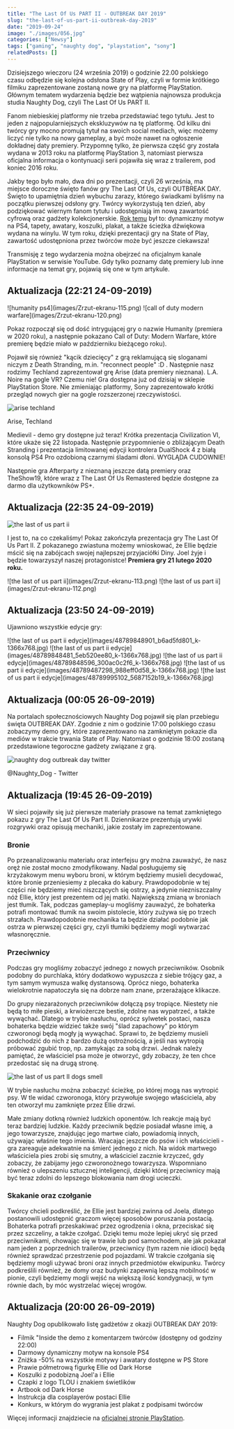 ```yaml
---
title: "The Last Of Us PART II - OUTBREAK DAY 2019"
slug: "the-last-of-us-part-ii-outbreak-day-2019"
date: "2019-09-24"
image: "./images/056.jpg"
categories: ["Newsy"]
tags: ["gaming", "naughty dog", "playstation", "sony"]
relatedPosts: []
---
```


Dzisiejszego wieczoru (24 września 2019) o godzinie 22.00 polskiego czasu odbędzie się kolejna odsłona State of Play, czyli w formie krótkiego filmiku zaprezentowane zostaną nowe gry na platformę PlayStation. Głównym tematem wydarzenia będzie bez wątpienia najnowsza produkcja studia Naughty Dog, czyli The Last Of Us PART II.

Fanom niebieskiej platformy nie trzeba przedstawiać tego tytułu. Jest to jeden z najpopularniejszych ekskluzywów na tę platformę. Od kilku dni twórcy gry mocno promują tytuł na swoich social mediach, więc możemy liczyć nie tylko na nowy gameplay, a być może nawet na ogłoszenie dokładnej daty premiery. Przypomnę tylko, że pierwsza część gry została wydana w 2013 roku na platformę PlayStation 3, natomiast pierwsza oficjalna informacja o kontynuacji serii pojawiła się wraz z trailerem, pod koniec 2016 roku.

Jakby tego było mało, dwa dni po prezentacji, czyli 26 września, ma miejsce doroczne święto fanów gry The Last Of Us, czyli OUTBREAK DAY. Święto to upamiętnia dzień wybuchu zarazy, którego świadkami byliśmy na początku pierwszej odsłony gry. Twórcy wykorzystują ten dzień, aby podziękować wiernym fanom tytułu i udostępniają im nową zawartość cyfrową oraz gadżety kolekcjonerskie. [Rok temu](/outbreak-day-2018) był to: dynamiczny motyw na PS4, tapety, awatary, koszulki, plakat, a także ścieżka dźwiękowa wydana na winylu. W tym roku, dzięki prezentacji gry na State of Play, zawartość udostępniona przez twórców może być jeszcze ciekawsza!

Transmisję z tego wydarzenia można obejrzeć na oficjalnym kanale PlayStation w serwisie YouTube. Gdy tylko poznamy datę premiery lub inne informacje na temat gry, pojawią się one w tym artykule.

<YouTube id='FekB7shVUC8' title='State of Play 24 września 2019'></YouTube>

## Aktualizacja (22:21 24-09-2019)

<Gallery>
![humanity ps4](images/Zrzut-ekranu-115.png)
![call of duty modern warfare](images/Zrzut-ekranu-120.png)
</Gallery>

Pokaz rozpoczął się od dość intrygującej gry o nazwie Humanity (premiera w 2020 roku), a następnie pokazano Call of Duty: Modern Warfare, które premierę będzie miało w październiku bieżącego roku).

Pojawił się również "kącik dziecięcy" z grą reklamującą się sloganami niczym z Death Stranding, m.in. "reconnect people" :D . Następnie nasz rodzimy Techland zaprezentował grę Arise (data premiery nieznana). L.A. Noire na gogle VR? Czemu nie! Gra dostępna już od dzisiaj w sklepie PlayStation Store. Nie zmieniając platformy, Sony zaprezentowało krótki przegląd nowych gier na gogle rozszerzonej rzeczywistości.

![arise techland](images/Zrzut-ekranu-123.png)

<ImageDescription>Arise, Techland</ImageDescription>

Medievil - demo gry dostępne już teraz! Krótka prezentacja Civilization VI, które ukaże się 22 listopada. Następnie przypomnienie o zbliżającym Death Stranding i prezentacja limitowanej edycji kontrolera DualShock 4 z białą konsolą PS4 Pro ozdobioną czarnymi śladami dłoni. WYGLĄDA CUDOWNIE!

<YouTube id='davszDemUns' title='death stranding ps4 special'></YouTube>

Następnie gra Afterparty z nieznaną jeszcze datą premiery oraz TheShow19, które wraz z The Last Of Us Remastered będzie dostępne za darmo dla użytkowników PS+.

## Aktualizacja (22:35 24-09-2019)

![the last of us part ii](images/Zrzut-ekranu-111.png)

I jest to, na co czekaliśmy! Pokaz zakończyła prezentacja gry The Last Of Us Part II. Z pokazanego zwiastuna możemy wnioskować, że Ellie będzie mścić się na zabójcach swojej najlepszej przyjaciółki Diny. Joel żyje i będzie towarzyszył naszej protagonistce! **Premiera gry 21 lutego 2020 roku.**

<Gallery>
![the last of us part ii](images/Zrzut-ekranu-113.png)
![the last of us part ii](images/Zrzut-ekranu-112.png)
</Gallery>

## Aktualizacja (23:50 24-09-2019)

Ujawniono wszystkie edycje gry:

<Gallery width='2'>
![the last of us part ii edycje](images/48789848901_b6ad5fd801_k-1366x768.jpg)
![the last of us part ii edycje](images/48789848481_5eb520ee80_k-1366x768.jpg)
![the last of us part ii edycje](images/48789848596_300ac0c2f6_k-1366x768.jpg)
![the last of us part ii edycje](images/48789487298_988eff0d58_k-1366x768.jpg)
![the last of us part ii edycje](images/48789995102_5687152b19_k-1366x768.jpg)
</Gallery>

## Aktualizacja (00:05 26-09-2019)

Na portalach społecznościowych Naughty Dog pojawił się plan przebiegu święta OUTBREAK DAY. Zgodnie z nim o godzinie 17:00 polskiego czasu zobaczymy demo gry, które zaprezentowano na zamkniętym pokazie dla mediów w trakcie trwania State of Play. Natomiast o godzinie 18:00 zostaną przedstawione tegoroczne gadżety związane z grą.

![naughty dog outbreak day twitter](images/twitter-outbreak-day.png)

<ImageDescription>@Naughty_Dog - Twitter</ImageDescription>

## Aktualizacja (19:45 26-09-2019)

W sieci pojawiły się już pierwsze materiały prasowe na temat zamkniętego pokazu z gry The Last Of Us Part II. Dziennikarze prezentują urywki rozgrywki oraz opisują mechaniki, jakie zostały im zaprezentowane.

### Bronie

Po przeanalizowaniu materiału oraz interfejsu gry można zauważyć, że nasz oręż nie został mocno zmodyfikowany. Nadal posługujemy się krzyżakowym menu wyboru broni, w którym będziemy musieli decydować, które bronie przeniesiemy z plecaka do kabury. Prawdopodobnie w tej części nie będziemy mieć niszczących się ostrzy, a jedynie niezniszczalny nóż Ellie, który jest prezentem od jej matki. Największą zmianą w broniach jest tłumik. Tak, podczas gameplay-u mogliśmy zauważyć, że bohaterka potrafi montować tłumik na swoim pistolecie, który zużywa się po trzech strzałach. Prawdopodobnie mechanika ta będzie działać podobnie jak ostrza w pierwszej części gry, czyli tłumiki będziemy mogli wytwarzać własnoręcznie.

### Przeciwnicy

Podczas gry mogliśmy zobaczyć jednego z nowych przeciwników. Osobnik podobny do purchlaka, który dodatkowo wypuszcza z siebie trójący gaz, a tym samym wymusza walkę dystansową. Oprócz niego, bohaterka wielokrotnie napatoczyła się na dobrze nam znane, przerażające klikacze.

Do grupy niezarażonych przeciwników dołączą psy tropiące. Niestety nie będą to miłe pieski, a krwiożercze bestie, zdolne nas wypatrzeć, a także wywąchać. Dlatego w trybie nasłuchu, oprócz sylwetek postaci, nasza bohaterka będzie widzieć także swój "ślad zapachowy" po którym czworonogi będą mogły ją wywąchać. Sprawi to, że będziemy musieli podchodzić do nich z bardzo dużą ostrożnością, a jeśli nas wytropią próbować zgubić trop, np. zamykając za sobą drzwi. Jednak należy pamiętać, że właściciel psa może je otworzyć, gdy zobaczy, że ten chce przedostać się na drugą stronę.

![the last of us part II dogs smell](images/Zrzut-ekranu-47-1366x768.png)

<ImageDescription>W trybie nasłuchu można zobaczyć ścieżkę, po której mogą nas wytropić psy. W tle widać czworonoga, który przywołuje swojego właściciela, aby ten otworzył mu zamknięte przez Ellie drzwi.</ImageDescription>

Małe zmiany dotkną również ludzkich oponentów. Ich reakcje mają być teraz bardziej ludzkie. Każdy przeciwnik będzie posiadał własne imię, a jego towarzysze, znajdując jego martwe ciało, powiadomią innych, używając właśnie tego imienia. Wracając jeszcze do psów i ich właścicieli - gra zareaguje adekwatnie na śmierć jednego z nich. Na widok martwego właściciela pies zrobi się smutny, a właściciel zacznie krzyczeć, gdy zobaczy, że zabijamy jego czworonożnego towarzysza. Wspomniano również o ulepszeniu sztucznej inteligencji, dzięki której przeciwnicy mają być teraz zdolni do lepszego blokowania nam drogi ucieczki.

### Skakanie oraz czołganie

Twórcy chcieli podkreślić, że Ellie jest bardziej zwinna od Joela, dlatego postanowili udostępnić graczom więcej sposobów poruszania postacią. Bohaterka potrafi przeskakiwać przez ogrodzenia i okna, przeciskać się przez szczeliny, a także czołgać. Dzięki temu może lepiej ukryć się przed przeciwnikami, chowając się w trawie lub pod samochodem, ale jak pokazał nam jeden z poprzednich trailerów, przeciwnicy (tym razem nie idioci) będą również sprawdzać przestrzenie pod pojazdami. W trakcie czołgania się będziemy mogli używać broni oraz innych przedmiotów ekwipunku. Twórcy podkreślili również, że domy oraz budynki zapewnią lepszą mobilność w pionie, czyli będziemy mogli wejść na większą ilość kondygnacji, w tym równie dach, by móc wystrzelać więcej wrogów.

<YouTube id='izzgMYxvVEE' title='the last of us part ii'></YouTube>

<YouTube id='XveVREWpQw8' title='the last of us part ii'></YouTube>

## Aktualizacja (20:00 26-09-2019)

Naughty Dog opublikowało listę gadżetów z okazji OUTBREAK DAY 2019:

- Filmik "Inside the demo z komentarzem twórców (dostępny od godziny 22:00)
- Darmowy dynamiczny motyw na konsole PS4
- Zniżka -50% na wszystkie motywy i awatary dostępne w PS Store
- Prawie półmetrową figurkę Ellie od Dark Horse
- Koszulki z podobizną Joel'a i Ellie
- Czapki z logo TLOU i znakiem świetlików
- Artbook od Dark Horse
- Instrukcja dla cosplayerów postaci Ellie
- Konkurs, w którym do wygrania jest plakat z podpisami twórców

Więcej informacji znajdziecie na [oficjalnej stronie PlayStation](https://www.thelastofus.playstation.com/OutbreakDay).
